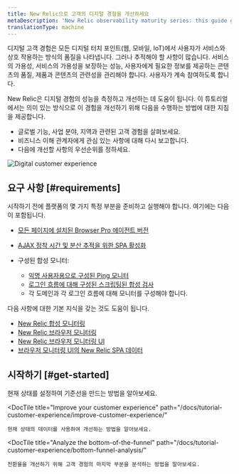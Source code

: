 ```yaml
---
title: New Relic으로 고객의 디지털 경험을 개선하세요
metaDescription: 'New Relic observability maturity series: this guide gives you a quality foundation for optimizing your web application''s performance to improve your customer experience.'
translationType: machine
---
```



디지털 고객 경험은 모든 디지털 터치 포인트(웹, 모바일, IoT)에서 사용자가 서비스와 상호 작용하는 방식의 품질을 나타냅니다. 그러나 추적해야 할 사항이 많습니다. 서비스의 가용성, 서비스의 가용성을 보장하는 성능, 사용자에게 필요한 정보를 제공하는 콘텐츠의 품질, 제품과 콘텐츠의 관련성을 관리해야 합니다. 사용자가 계속 참여하도록 합니다.

New Relic은 디지털 경험의 성능을 측정하고 개선하는 데 도움이 됩니다. 이 튜토리얼에서는 의미 있는 방식으로 이 경험을 개선하기 위해 다음을 수행하는 방법에 대한 지침을 제공합니다.

* 글로벌 기능, 사업 분야, 지역과 관련된 고객 경험을 살펴보세요.
* 비즈니스 이해 관계자에게 관심 있는 사항에 대해 다시 보고합니다.
* 다음에 개선할 사항의 우선순위를 정하세요.

<img
  title="Digital Customer Experience (DCX): What you can measure with New Relic"
  alt="Digital customer experience"
  src={cxWhatYouCanMeasureNr}
/>

## 요구 사항 [#requirements]

시작하기 전에 플랫폼의 몇 가지 특정 부분을 준비하고 실행해야 합니다. 여기에는 다음이 포함됩니다.

* [모든 페이지에 설치된 Browser Pro 에이전트 버전](/docs/browser/browser-monitoring/installation)

* [AJAX 정착 시간 및 분산 추적을 위한 SPA 활성화](/docs/new-relic-solutions/best-practices-guides/full-stack-observability/browser-monitoring-best-practices-guide/#how-to-do-it)

* 구성된 합성 모니터:

  * [익명 사용자용으로 구성된 Ping 모니터](/docs/synthetics/synthetic-monitoring/using-monitors/add-edit-monitors)
  * [로그인 흐름에 대해 구성된 스크립팅된 합성 검사](/docs/synthetics/synthetic-monitoring/using-monitors/store-secure-credentials-scripted-browsers-api-tests)
  * 각 도메인과 각 로그인 흐름에 대해 모니터를 구성해야 합니다.

다음 사항에 대한 기본 지식을 갖는 것도 도움이 됩니다.

* [New Relic 합성 모니터링](/docs/synthetics/synthetic-monitoring/getting-started/get-started-synthetic-monitoring/)
* [New Relic 브라우저 모니터링](/docs/browser/browser-monitoring/getting-started/)
* [New Relic 브라우저 모니터링 UI](/docs/browser/browser-monitoring/getting-started/introduction-browser-monitoring/)
* [브라우저 모니터링 UI의 New Relic SPA 데이터](/docs/browser/single-page-app-monitoring/use-spa-data/view-spa-data-browser-ui/)

## 시작하기 [#get-started]

<DocTiles>
  <DocTile
    title="Establish your current state"
    path="/docs/tutorial-customer-experience/establish-current-state/"
  >
    현재 상태를 설정하여 기준선을 만드는 방법을 알아보세요.
  </DocTile>

  <DocTile
    title="Improve your customer experience"
    path="/docs/tutorial-customer-experience/improve-customer-experience/"
  >
    현재 상태의 데이터를 사용하여 개선하는 방법을 알아보세요.
  </DocTile>

  <DocTile
    title="Analyze the bottom-of-the-funnel"
    path="/docs/tutorial-customer-experience/bottom-funnel-analysis/"
  >
    전환율을 개선하기 위해 고객 경험의 마지막 부분을 분석하는 방법을 알아보세요.
  </DocTile>
</DocTiles>